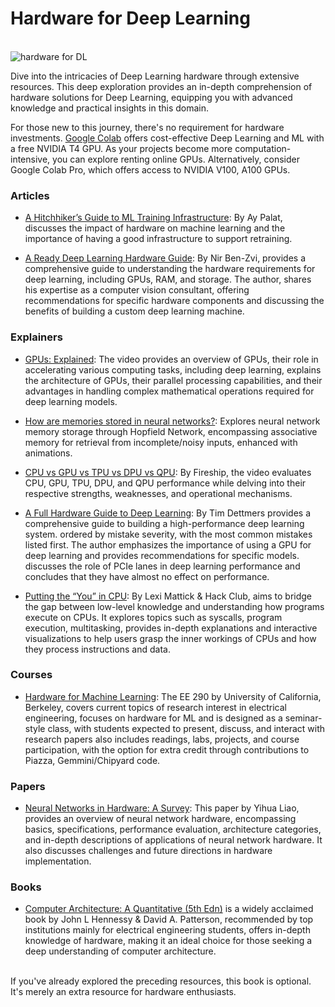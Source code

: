 # Hardware for Deep Learning

<br />
<div style={{ display: "flex" }}>
  <img src="/static/img/hardware.png" alt="hardware for DL" />
</div>

Dive into the intricacies of Deep Learning hardware through extensive resources. This deep exploration provides an in-depth comprehension of hardware solutions for Deep Learning, equipping you with advanced knowledge and practical insights in this domain.

For those new to this journey, there's no requirement for hardware investments. [Google Colab](https://colab.research.google.com/) offers cost-effective Deep Learning and ML with a free NVIDIA T4 GPU. As your projects become more computation-intensive, you can explore renting online GPUs. Alternatively, consider Google Colab Pro, which offers access to NVIDIA V100, A100 GPUs.

### Articles

- [A Hitchhiker’s Guide to ML Training Infrastructure](https://insights.sei.cmu.edu/blog/a-hitchhikers-guide-to-ml-training-infrastructure/): By Ay Palat, discusses the impact of hardware on machine learning and the importance of having a good infrastructure to support retraining.

- [A Ready Deep Learning Hardware Guide](https://towardsdatascience.com/another-deep-learning-hardware-guide-73a4c35d3e86): By Nir Ben-Zvi, provides a comprehensive guide to understanding the hardware requirements for deep learning, including GPUs, RAM, and storage. The author, shares his expertise as a computer vision consultant, offering recommendations for specific hardware components and discussing the benefits of building a custom deep learning machine.

### Explainers

- [GPUs: Explained](https://www.youtube.com/watch?v=LfdK-v0SbGI): The video provides an overview of GPUs, their role in accelerating various computing tasks, including deep learning, explains the architecture of GPUs, their parallel processing capabilities, and their advantages in handling complex mathematical operations required for deep learning models.

- [How are memories stored in neural networks?](https://www.youtube.com/watch?v=piF6D6CQxUw): Explores neural network memory storage through Hopfield Network, encompassing associative memory for retrieval from incomplete/noisy inputs, enhanced with animations.

- [CPU vs GPU vs TPU vs DPU vs QPU](https://www.youtube.com/watch?v=r5NQecwZs1A): By Fireship, the video evaluates CPU, GPU, TPU, DPU, and QPU performance while delving into their respective strengths, weaknesses, and operational mechanisms.

- [A Full Hardware Guide to Deep Learning](https://timdettmers.com/2018/12/16/deep-learning-hardware-guide/#CPU_and_PCI-Express): By Tim Dettmers provides a comprehensive guide to building a high-performance deep learning system. ordered by mistake severity, with the most common mistakes listed first. The author emphasizes the importance of using a GPU for deep learning and provides recommendations for specific models. discusses the role of PCIe lanes in deep learning performance and concludes that they have almost no effect on performance.

- [Putting the “You” in CPU](https://cpu.land/): By Lexi Mattick & Hack Club, aims to bridge the gap between low-level knowledge and understanding how programs execute on CPUs. It explores topics such as syscalls, program execution, multitasking, provides in-depth explanations and interactive visualizations to help users grasp the inner workings of CPUs and how they process instructions and data.

### Courses

- [Hardware for Machine Learning](https://inst.eecs.berkeley.edu/~ee290-2/sp21/): The EE 290 by University of California, Berkeley, covers current topics of research interest in electrical engineering, focuses on hardware for ML and is designed as a seminar-style class, with students expected to present, discuss, and interact with research papers also includes readings, labs, projects, and course participation, with the option for extra credit through contributions to Piazza, Gemmini/Chipyard code.

### Papers

- [Neural Networks in Hardware: A Survey](https://bit.csc.lsu.edu/~jianhua/shiv2.pdf): This paper by Yihua Liao,  provides an overview of neural network hardware, encompassing basics, specifications, performance evaluation, architecture categories, and in-depth descriptions of applications of neural network hardware. It also discusses challenges and future directions in hardware implementation.

### Books 

- [Computer Architecture: A Quantitative (5th Edn)](http://acs.pub.ro/~cpop/SMPA/Computer%20Architecture%20A%20Quantitative%20Approach%20(5th%20edition).pdf) is a widely acclaimed book by John L Hennessy & David A. Patterson, recommended by top institutions mainly for electrical engineering students, offers in-depth knowledge of hardware, making it an ideal choice for those seeking a deep understanding of computer architecture.
  <br />
  <br />

 
<Callout type="warning" emoji="️👽">
   If you've already explored the preceding resources, this book is optional. It's merely an extra resource for hardware enthusiasts.
</Callout>